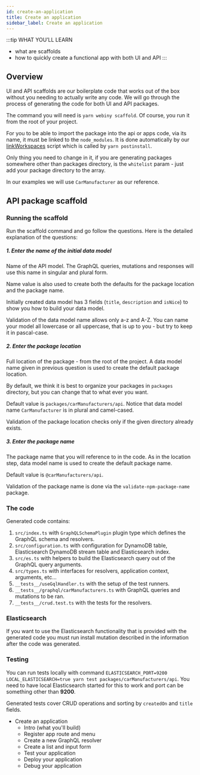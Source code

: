```yaml
---
id: create-an-application
title: Create an application
sidebar_label: Create an application
---
```


:::tip WHAT YOU’LL LEARN
- what are scaffolds
- how to quickly create a functional app with both UI and API
:::

## Overview
UI and API scaffolds are our boilerplate code that works out of the box without you needing to actually write any code.
We will go through the process of generating the code for both UI and API packages.

The command you will need is `yarn webiny scaffold`. Of course, you run it from the root of your project.

For you to be able to import the package into the api or apps code, via its name, it must be linked to the `node_modules`.
It is done automatically by our [linkWorkspaces](https://github.com/webiny/webiny-js/blob/next/packages/cwp-template-aws/template/scripts/linkWorkspaces.js) script which is called by `yarn postinstall`.

Only thing you need to change in it, if you are generating packages somewhere other than packages directory, is the `whitelist` param - just add your package directory to the array.

In our examples we will use `CarManufacturer` as our reference.

## API package scaffold

### Running the scaffold
Run the scaffold command and go follow the questions. Here is the detailed explanation of the questions:
##### 1. Enter the name of the initial data model
Name of the API model. The GraphQL queries, mutations and responses will use this name in singular and plural form.

Name value is also used to create both the defaults for the package location and the package name.

Initially created data model has 3 fields (`title`, `description` and `isNice`) to show you how to build your data model.

Validation of the data model name allows only a-z and A-Z. You can name your model all lowercase or all uppercase, that is up to you - but try to keep it in pascal-case.

##### 2. Enter the package location
Full location of the package - from the root of the project. A data model name given in previous question is used to create the default package location.

By default, we think it is best to organize your packages in `packages` directory, but you can change that to what ever you want.

Default value is `packages/carManufacturers/api`. Notice that data model name `CarManufacturer` is in plural and camel-cased.

Validation of the package location checks only if the given directory already exists.

##### 3. Enter the package name
The package name that you will reference to in the code. As in the location step, data model name is used to create the default package name.

Default value is `@carManufacturers/api`.

Validation of the package name is done via the `validate-npm-package-name` package.


### The code
Generated code contains:
1. `src/index.ts` with `GraphQLSchemaPlugin` plugin type which defines the GraphQL schema and resolvers.
2. `src/configuration.ts` with configuration for DynamoDB table, Elasticsearch DynamoDB stream table and Elasticsearch index.
3. `src/es.ts` with helpers to build the Elasticsearch query out of the GraphQL query arguments.
4. `src/types.ts` with interfaces for resolvers, application context, arguments, etc...
5. `__tests__/useGqlHandler.ts` with the setup of the test runners.
6. `__tests__/graphql/carManufacturers.ts` with GraphQL queries and mutations to be ran.
7. `__tests__/crud.test.ts` with the tests for the resolvers.

### Elasticsearch
If you want to use the Elasticsearch functionality that is provided with the generated code you must run install mutation described in the information after the code was generated.

### Testing
You can run tests locally with command `ELASTICSEARCH_PORT=9200 LOCAL_ELASTICSEARCH=true yarn test packages/carManufacturers/api`.
You need to have local Elasticsearch started for this to work and port can be something other than **9200**.

Generated tests cover CRUD operations and sorting by `createdOn` and `title` fields.





- Create an application
  - Intro (what you'll build)
  - Register app route and menu
  - Create a new GraphQL resolver
  - Create a list and input form
  - Test your application
  - Deploy your application
  - Debug your application
